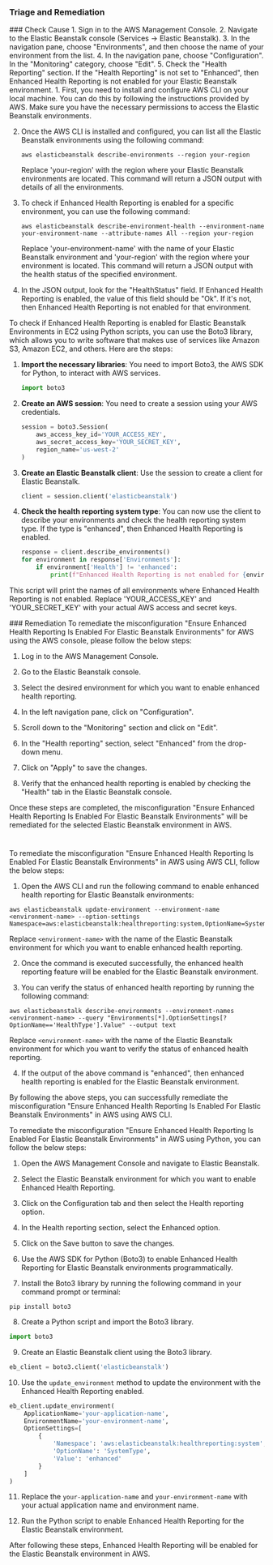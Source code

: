 
### Triage and Remediation
<Tabs>

<Tab title='Cause'>
### Check Cause
<AccordionGroup>
<Accordion title='Using Console' defaultOpen='true'>
1. Sign in to the AWS Management Console.
2. Navigate to the Elastic Beanstalk console (Services -> Elastic Beanstalk).
3. In the navigation pane, choose "Environments", and then choose the name of your environment from the list.
4. In the navigation pane, choose "Configuration". In the "Monitoring" category, choose "Edit".
5. Check the "Health Reporting" section. If the "Health Reporting" is not set to "Enhanced", then Enhanced Health Reporting is not enabled for your Elastic Beanstalk environment.
</Accordion>

<Accordion title='Using CLI'>
1. First, you need to install and configure AWS CLI on your local machine. You can do this by following the instructions provided by AWS. Make sure you have the necessary permissions to access the Elastic Beanstalk environments.

2. Once the AWS CLI is installed and configured, you can list all the Elastic Beanstalk environments using the following command:

   ```
   aws elasticbeanstalk describe-environments --region your-region
   ```
   Replace 'your-region' with the region where your Elastic Beanstalk environments are located. This command will return a JSON output with details of all the environments.

3. To check if Enhanced Health Reporting is enabled for a specific environment, you can use the following command:

   ```
   aws elasticbeanstalk describe-environment-health --environment-name your-environment-name --attribute-names All --region your-region
   ```
   Replace 'your-environment-name' with the name of your Elastic Beanstalk environment and 'your-region' with the region where your environment is located. This command will return a JSON output with the health status of the specified environment.

4. In the JSON output, look for the "HealthStatus" field. If Enhanced Health Reporting is enabled, the value of this field should be "Ok". If it's not, then Enhanced Health Reporting is not enabled for that environment.
</Accordion>

<Accordion title='Using Python'>
To check if Enhanced Health Reporting is enabled for Elastic Beanstalk Environments in EC2 using Python scripts, you can use the Boto3 library, which allows you to write software that makes use of services like Amazon S3, Amazon EC2, and others. Here are the steps:

1. **Import the necessary libraries**: You need to import Boto3, the AWS SDK for Python, to interact with AWS services.

    ```python
    import boto3
    ```

2. **Create an AWS session**: You need to create a session using your AWS credentials.

    ```python
    session = boto3.Session(
        aws_access_key_id='YOUR_ACCESS_KEY',
        aws_secret_access_key='YOUR_SECRET_KEY',
        region_name='us-west-2'
    )
    ```

3. **Create an Elastic Beanstalk client**: Use the session to create a client for Elastic Beanstalk.

    ```python
    client = session.client('elasticbeanstalk')
    ```

4. **Check the health reporting system type**: You can now use the client to describe your environments and check the health reporting system type. If the type is "enhanced", then Enhanced Health Reporting is enabled.

    ```python
    response = client.describe_environments()
    for environment in response['Environments']:
        if environment['Health'] != 'enhanced':
            print(f"Enhanced Health Reporting is not enabled for {environment['EnvironmentName']}")
    ```

This script will print the names of all environments where Enhanced Health Reporting is not enabled. Replace 'YOUR_ACCESS_KEY' and 'YOUR_SECRET_KEY' with your actual AWS access and secret keys.
</Accordion>

</AccordionGroup>
</Tab>
<Tab title='Remediation'>
### Remediation

<AccordionGroup>
<Accordion title='Using Console' defaultOpen='true'>
To remediate the misconfiguration "Ensure Enhanced Health Reporting Is Enabled For Elastic Beanstalk Environments" for AWS using the AWS console, please follow the below steps:

1. Log in to the AWS Management Console.

2. Go to the Elastic Beanstalk console.

3. Select the desired environment for which you want to enable enhanced health reporting.

4. In the left navigation pane, click on "Configuration".

5. Scroll down to the "Monitoring" section and click on "Edit".

6. In the "Health reporting" section, select "Enhanced" from the drop-down menu.

7. Click on "Apply" to save the changes.

8. Verify that the enhanced health reporting is enabled by checking the "Health" tab in the Elastic Beanstalk console.

Once these steps are completed, the misconfiguration "Ensure Enhanced Health Reporting Is Enabled For Elastic Beanstalk Environments" will be remediated for the selected Elastic Beanstalk environment in AWS.

#
</Accordion>

<Accordion title='Using CLI'>
To remediate the misconfiguration "Ensure Enhanced Health Reporting Is Enabled For Elastic Beanstalk Environments" in AWS using AWS CLI, follow the below steps:

1. Open the AWS CLI and run the following command to enable enhanced health reporting for Elastic Beanstalk environments:

```
aws elasticbeanstalk update-environment --environment-name <environment-name> --option-settings Namespace=aws:elasticbeanstalk:healthreporting:system,OptionName=SystemType,Value=enhanced
```

Replace `<environment-name>` with the name of the Elastic Beanstalk environment for which you want to enable enhanced health reporting.

2. Once the command is executed successfully, the enhanced health reporting feature will be enabled for the Elastic Beanstalk environment.

3. You can verify the status of enhanced health reporting by running the following command:

```
aws elasticbeanstalk describe-environments --environment-names <environment-name> --query "Environments[*].OptionSettings[?OptionName=='HealthType'].Value" --output text
```

Replace `<environment-name>` with the name of the Elastic Beanstalk environment for which you want to verify the status of enhanced health reporting.

4. If the output of the above command is "enhanced", then enhanced health reporting is enabled for the Elastic Beanstalk environment.

By following the above steps, you can successfully remediate the misconfiguration "Ensure Enhanced Health Reporting Is Enabled For Elastic Beanstalk Environments" in AWS using AWS CLI.
</Accordion>

<Accordion title='Using Python'>
To remediate the misconfiguration "Ensure Enhanced Health Reporting Is Enabled For Elastic Beanstalk Environments" in AWS using Python, you can follow the below steps:

1. Open the AWS Management Console and navigate to Elastic Beanstalk.

2. Select the Elastic Beanstalk environment for which you want to enable Enhanced Health Reporting.

3. Click on the Configuration tab and then select the Health reporting option.

4. In the Health reporting section, select the Enhanced option.

5. Click on the Save button to save the changes.

6. Use the AWS SDK for Python (Boto3) to enable Enhanced Health Reporting for Elastic Beanstalk environments programmatically.

7. Install the Boto3 library by running the following command in your command prompt or terminal:

```
pip install boto3
```

8. Create a Python script and import the Boto3 library.

```python
import boto3
```

9. Create an Elastic Beanstalk client using the Boto3 library.

```python
eb_client = boto3.client('elasticbeanstalk')
```

10. Use the `update_environment` method to update the environment with the Enhanced Health Reporting enabled.

```python
eb_client.update_environment(
    ApplicationName='your-application-name',
    EnvironmentName='your-environment-name',
    OptionSettings=[
        {
            'Namespace': 'aws:elasticbeanstalk:healthreporting:system',
            'OptionName': 'SystemType',
            'Value': 'enhanced'
        }
    ]
)
```

11. Replace the `your-application-name` and `your-environment-name` with your actual application name and environment name.

12. Run the Python script to enable Enhanced Health Reporting for the Elastic Beanstalk environment.

After following these steps, Enhanced Health Reporting will be enabled for the Elastic Beanstalk environment in AWS.
</Accordion>

</AccordionGroup>
</Tab>
</Tabs>
